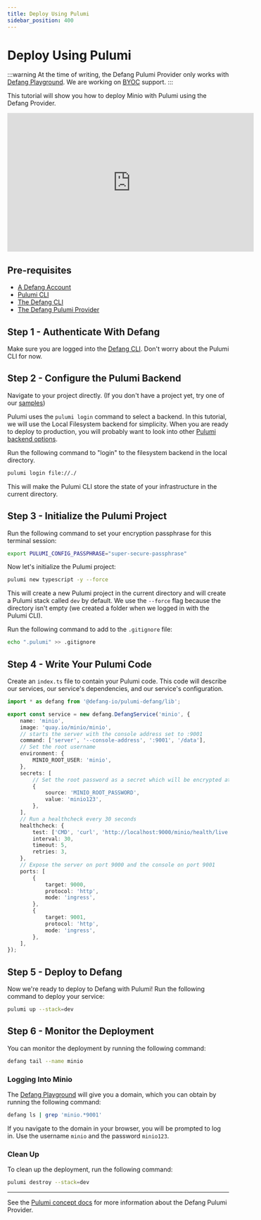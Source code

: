 ```yaml
---
title: Deploy Using Pulumi
sidebar_position: 400
---
```


# Deploy Using Pulumi

:::warning
At the time of writing, the Defang Pulumi Provider only works with [Defang Playground](../concepts/defang-playground.md). We are working on [BYOC](../concepts/defang-byoc.md) support.
:::

This tutorial will show you how to deploy Minio with Pulumi using the Defang Provider.

<iframe width="560" height="315" src="https://www.youtube.com/embed/A4uiP5FIgg0?si=BHZLOxN4noJ56f7x" title="YouTube video player" frameborder="0" allow="accelerometer; autoplay; clipboard-write; encrypted-media; gyroscope; picture-in-picture; web-share" referrerpolicy="strict-origin-when-cross-origin" allowfullscreen></iframe>

## Pre-requisites

* [A Defang Account](/docs/concepts/authentication)
* [Pulumi CLI](https://www.pulumi.com/docs/install)
* [The Defang CLI](/docs/getting-started#install-the-defang-cli)
* [The Defang Pulumi Provider](/docs/concepts/pulumi#install-the-defang-pulumi-provider)

## Step 1 - Authenticate With Defang

Make sure you are logged into the [Defang CLI](/docs/concepts/authentication.md). Don't worry about the Pulumi CLI for now.

## Step 2 - Configure the Pulumi Backend

Navigate to your project directly. (If you don't have a project yet, try one of our [samples](https://defang.io/#samples))


Pulumi uses the `pulumi login` command to select a backend. In this tutorial, we will use the Local Filesystem backend for simplicity. When you are ready to deploy to production, you will probably want to look into other [Pulumi backend options](https://www.pulumi.com/docs/iac/concepts/state-and-backends).

Run the following command to "login" to the filesystem backend in the local directory.

```bash
pulumi login file://./
```

This will make the Pulumi CLI store the state of your infrastructure in the current directory.

## Step 3 - Initialize the Pulumi Project

Run the following command to set your encryption passphrase for this terminal session:

```bash
export PULUMI_CONFIG_PASSPHRASE="super-secure-passphrase"
```

Now let's initialize the Pulumi project:

```bash
pulumi new typescript -y --force
```

This will create a new Pulumi project in the current directory and will create a Pulumi stack called `dev` by default. We use the `--force` flag because the directory isn't empty (we created a folder when we logged in with the Pulumi CLI).

Run the following command to add to the `.gitignore` file:

```bash
echo ".pulumi" >> .gitignore
```

## Step 4 - Write Your Pulumi Code

Create an `index.ts` file to contain your Pulumi code. This code will describe our services, our service's dependencies, and our service's configuration.

```typescript
import * as defang from '@defang-io/pulumi-defang/lib';

export const service = new defang.DefangService('minio', {
    name: 'minio',
    image: 'quay.io/minio/minio',
    // starts the server with the console address set to :9001
    command: ['server', '--console-address', ':9001', '/data'],
    // Set the root username
    environment: {
        MINIO_ROOT_USER: 'minio',
    },
    secrets: [
        // Set the root password as a secret which will be encrypted at rest
        {
            source: 'MINIO_ROOT_PASSWORD',
            value: 'minio123',
        },
    ],
    // Run a healthcheck every 30 seconds
    healthcheck: {
        test: ['CMD', 'curl', 'http://localhost:9000/minio/health/live'],
        interval: 30,
        timeout: 5,
        retries: 3,
    },
    // Expose the server on port 9000 and the console on port 9001
    ports: [
        {
            target: 9000,
            protocol: 'http',
            mode: 'ingress',
        },
        {
            target: 9001,
            protocol: 'http',
            mode: 'ingress',
        },
    ],
});
```

## Step 5 - Deploy to Defang

Now we're ready to deploy to Defang with Pulumi! Run the following command to deploy your service:

```bash
pulumi up --stack=dev
```

## Step 6 - Monitor the Deployment

You can monitor the deployment by running the following command:

```bash
defang tail --name minio
```

### Logging Into Minio

The [Defang Playground](../concepts/defang-playground.md) will give you a domain, which you can obtain by running the following command:

```bash
defang ls | grep 'minio.*9001'
```

If you navigate to the domain in your browser, you will be prompted to log in. Use the username `minio` and the password `minio123`.

### Clean Up

To clean up the deployment, run the following command:

```bash
pulumi destroy --stack=dev
```

---

See the [Pulumi concept docs](/docs/concepts/pulumi) for more information about the Defang Pulumi Provider.
